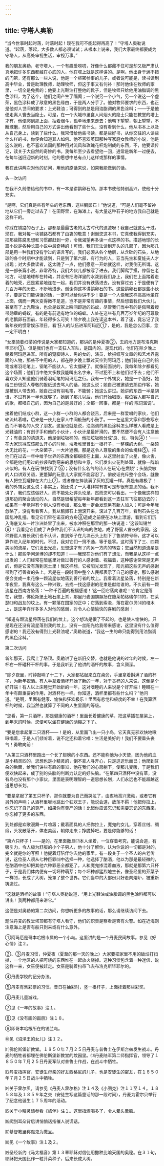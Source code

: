 ```yaml
---
---
---
```

title: 守塔人奥勒
---




“当今世事时起时落，时落时起！现在我可不能起得再高了！”守塔人奥勒说道。“起落，落起，大多数人都必须试试；从根本上说来，我们大家最终都要成为守塔人，从高处审视生活，审视万事。”

我的朋友奥勒，老守塔人，一个有趣爱唠叨，好像什么都藏不住可是却又极严肃认真地把许多东西都藏在心底的人，他在塔上就是这样讲的。是啊，他出身于满不错的门第，还有那么一些人说，他是一个枢密参事的儿子，或者说可能是，读书读到高中毕业，曾是助理教师，助理牧师，但这于事又有何补！那时他住在牧师的家里，一切全是免费的；他要上光鞋油打整他的靴子，但是牧师只给他用油脂调的黑色涂料，为了这个，他们之间产生了隔阂；一个说另一个小气，另一个说这一个虚荣，黑色涂料成了敌意的黑色缘由，于是两人分手了。他对牧师要求的东西，也正是他对人世间的要求：上光鞋油；可得到的总是用油脂调的黑色涂料；——于是他便走离人寰去当隐士。可是，在一个大城市里食人间烟火的隐士只能在教堂的塔上才有，他便爬到那上面，抽着烟斗，孤单地走来走去；他朝下望望，朝上望望，不断琢磨，然后用自己的方式讲出他看到了些什么，没有看到什么，他从书本上以及从自己身上，读到了些什么。我常借给他些书读，都是些好书，从你交往的人读些什么样的书，你便会知道其人如何。他不喜欢英国那种写家庭女教师的小说，他是这么说的，也不喜欢法国的那种用对流风和玫瑰花杆炮制成的东西，不，他要读传记，读关于大自然的奇妙的书。我每年至少去看望他一回，通常是新年一过便去，在每年送旧迎新的时刻，他的思想中总有点儿这样或那样的事情。

我在此讲两次对他的访问，用他的原话来说，如果我能做到的话。

头一次访问

在我不久前借给他的书中，有一本是讲鹅卵石的。那本书使他特别高兴，使他十分充实。

“是啊，它们真是些有年头的老东西，这些鹅卵石！”他说道，“可是人们毫不留神地从它们一旁走过去了！在田野里，在海滩上，有大量这种石子的地方我自己就是这样干的。

你踩在铺路的石子上，那都是最最古老的太古时代的遗迹呀！我自己就这么干过。现在，我对每一块铺路石都有了由衷的敬意！谢谢您这本书，它真使我得到充实，把那些陈腐思想和习惯都赶到一旁，令我渴望再多读一点这样的书。描述地球的长篇小说是各种长篇小说中最奇特的！可惜，我们无法读到开头的几部了，因为那几部是用一种我们没有学过的语言写的。我们必须从各个地层，从含硅的石头，从地球的各个时期中才能读到，只是到了第六部，有行为的人，亚当先生和夏娃夫人才出现；对大多数读者，这太晚了一点，他们愿意一开始就这样，对我倒无所谓。这是一部长篇小说，非常奇特，我们大伙儿都被写了进去。我们脚爬手摸，停留在老地方，可是地球却在转动，并没有把海洋里的水泼到我们身上，我们在上面踏着走着的地壳，还是紧紧地连在一起，我们并没有跌落进去，没有穿过去；于是便有了几百万年的历史，不断地进步。谢谢你这本讲鹅卵石的书。这些鹅卵石都是些小伙子，要是它们能讲话的话，一定可以给你讲不少！要是一个人像我这样高高地坐在上面，偶而一两次变得微不足道，岂不是非常有趣的事情，然后想着我们大伙儿，甚至有了上光鞋油，也全是蚁冢上瞬间即逝的蚂蚁，尽管我们当中有的是佩带着绶带勋章的蚂蚁，有的是有前途有地位的蚂蚁。人处在这些有几百万岁年纪的可尊敬的老鹅卵石面前，年轻得多么可笑！除夕晚上我在读这本书，着了迷，竟忘记了我新年夜的惯常娱乐项目，看‘狂人的队伍进军阿玛厄①’，是的，我是怎么回事，您一定不明白！

“女巫骑着扫帚的传说是大家都知道的，那讲的是仲夏夜②，去的地方是布洛克斯毕耶尔③。但是我们也有一支狂人军队，是国内的，是现代的，他们在除夕晚上朝着阿玛厄进军。所有的蹩脚诗人，男的女的，演员，给报纸写文章的和艺术界露面的人物，那些不中用的人，都在除夕晚上飘过天空到阿玛厄；他们骑在自己的铅笔或者羽毛笔上，钢笔不能驮人，它太僵硬了。就像前面说的，我每年除夕都看见这个场面；他们当中绝大多数我能叫出名字来，不过犯不上和他们过不去；他们不喜欢旁人知道他们骑着羽毛笔的阿玛厄之行。我有一个外甥女，她是一个渔妇，她给三份很受人尊敬的报纸送去骂人的话，她这么说；她自己被邀请去那边作客，她是被别人带去的，她自己没有羽毛笔，不能骑；她这么讲过。她讲的东西一半是胡诌，不过有另一半也就够了。她到了那儿以后，他们开始唱歌，每位客人都写自己的歌，都唱自己的，因为自己的是最好的；全都一回事，都是一样的‘陈词滥调”。

接着他们结成小群，这一小群一小群的人都会饶舌，后来是一群爱唱的家伙，他们轮流转着唱，后来是一伙儿在家人中间敲鼓的小鼓手。——在这里大家和那些写东西而不署名的人交了朋友。这里也就是说，油脂调的黑色涂料怎么样被人看成是上光鞋油的；有刽子手和他的小伙计，小伙计是最奸滑的，要不然便不会有人注意他了；有善良的清道夫，他是倒垃圾桶的，他把垃圾桶分成‘良、优、特优④！’——在大家玩得应该那么开心的时候，垃圾堆里冒出一根杆子，一整棵的大树，一朵硕大无比的花，一大朵菌子，一大片遮棚，那是这令人尊敬的集会的仙境柱⑤，把他们在过去一年中给予世界的东西全都缀挂在上面，从这里射出了火星，像火舌，全都是他们用过的抄袭和剽窃来的思想和主意，它们发出火花到处窜，就像一阵焰火似的。有人在玩‘快找到了’⑥；没有什么名气的诗人在玩‘心在燃烧’；头脑灵敏的人口讲双关语，更蹩脚的玩意儿大家就不能容忍了。俏皮话充斥整个会场，就像有人把空瓦罐摔在大门上⑦，或者像在摔装满了灰的瓦罐一样。真是有趣极了！我的外甥女这么说；事实上，她还说了一大堆非常有害可是却很有意思的话。我不讲了，我们应该做好人，而不能处处评头论足。然而您可以看出，一个像我这样知道那边的聚会活动的人，自然是很希望每年新年都看到这一支狂军飞往那边去的；如果有一年觉得有个别人没有参加，那么我一定会发现另有新人加入；可是今年我忽略了，没有看看客人。我从鹅卵石上滑滚开来，滚过了几百万年，看到石头在北国乱冲乱撞。看见它们早在诺亚的方舟⑧造成之前便在冰块上漂游，看到它们沉入海底又从一片沙洲处冒了出来，被水冲积在那里的那一块说道：‘这该叫锡兰⑨！’我看见它们成了许多种我们不认识的鸟的住地，成了野蛮人酋长的家园，这种野蛮人酋长我们也不认识，直到斧子在几块石头上刻下了鲁纳符号⑩，这才可以算作进入纪年的时代。不过，我对它们一窍不通，等于是零。这时落下了三、四颗美丽的流星，它们发出光亮，思想这才有了向另一方向的转变；您当然知道流星是什么！那些学问渊博的却不知道！——我现在对他们有了想法，而我是从这样一点出发的：人们经常在暗底里对做过善行的人感谢着、祝福着，这种感谢常常是无声的，但是它没有落到泥土里！我这样想，它被阳光发现了，阳光把这些无声的感谢带到了行善者的头上。若是在一段时间中整个人民都表示了自己的感谢，那么感谢便会变成一束花像一颗流星似地落到善行者的坟上。我看着流星坠落，特别是在新年夜里，我真有这么一种兴致，去找一找这感谢的花束是献给谁的。不久前有一颗流星在西南方坠落：‘一种千百遍的祝福感谢！’这一回它落向谁呢！它肯定是落在，我想，佛伦斯堡土地石崖上⑾，那里丹麦国旗飘扬在施莱帕格瑞尔⑿的，在莱瑟⒀和战友的坟上。有一颗落在国家的正中；它落到索渝，落在霍尔贝⒁的棺木上，是这年许许多多人对他的感谢，对令人心情愉快的喜剧的感谢！

“知道有颗流星将落在我们的坟上，这个想法是很了不起的，也是使人愉快的。只是现在还没有流星落到我的坟上，没有一丝阳光给我带来感谢，这里没有什么值得感谢的！我还没有得到上光鞋油呢，”奥勒说道，“我这一生的命只能得到用油脂调的黑色涂料。”

第二次访问

新年那天，我爬上了塔顶。奥勒讲了在新旧交替，也就是他说的过年的时候，左一杯右一杯碰杯干杯的事。于是我听到了他讲的酒杯的故事，含义颇深。

“除夕夜里，时钟敲响了十二下，大家都站起来立在桌旁，手里拿着斟满了酒的杯子，为新年祝酒。有人手拿着酒杯开始了新的一年，对于贪杯的人来说，这倒是个好开端！有人以上床睡觉开始新的一年，这对嗜睡的人来说是个好开端！睡眠在一年中有颇重要的作用，对酒杯也一样。你知道，酒杯里都有些什么吗？”他问道。“是啊，里面有健康、愉快和狂欢极乐！里面有悲怆和极度的不幸！在我算酒杯的时候，我当然也就算了不同的人生里面的等级。

“您看，第一只酒杯，那是健康的酒杯！里面长着健康的草，把这草插在屋梁上，到年末的时候，您便可以坐在健康的荫棚之下了。

“要是您拿起第二只酒杯——！是的，从里面飞出一只小鸟，它天真无邪欢快地啾啾唱着，于是人们倾听着，说不定还和着它唱：生活是美好的！我们不要垂头丧气！勇敢向前！

“从第三只酒杯里跑出一个长了翅膀的小东西。还不能称他为小天使，因为他的血是小精灵⒂的，思想也是小精灵的，倒不拿人寻开心，只是逗逗乐而已；他爬到耳朵的后面，给我们讲些有趣的事⒃，他在我们的心房躺下，使那儿变暖，于是我们便欢快起来，成了别的头脑的判断力认定的好头脑。“在第四只酒杯中没有草，没有鸟也没有那个小家伙，里面是表明理智的一道思想长划，人们永远也不能超越这道思想长划。

“要是拿起了第五只杯子，那你就要为自己而哭泣了，由衷地高兴激动，或者它有另外的声响；从酒杯里嘭地跳出个狂欢王子，能说会道，放荡不羁！他把你拉上，你忘记了自己的尊严，如果你有尊严的话！比起你应该忘记和需要忘记的东西来，你忘掉了更多的东西。

到处都是欢歌漫舞一片喧嚣；戴着面具的人把你拉上，魔鬼的女儿，穿着丝绒、绸缎，头发散落开，体态美丽，朝你走来；挣脱掉吧，要是你能够的话！

“第六只杯子！——是的，在里面撒旦⒄本人坐着，一位穿着考究，能说会道，有吸引力，令人极为舒服的小个子男人，他十分了解你，认为你说的一切都是对的，完全就是你的写照！他提着灯陪伴你去他的家里。有一段关于一个圣人的古老传说，这位圣人须从七种巨罪⒅中选择一种，他选择了酗酒，他以为那是最轻微的，在酗酒中他却把其他六种罪恶全都犯了。人和魔鬼掺混着血液，那就是那第六只杯子，于是我们体内便有一切坏种萌芽；每个坏种都猛烈地生长，像圣经里的芥菜子一样⒆，长成了大树，笼罩了整个世界。它们当中的大部份只好走向熔炉，被重新铸造过。

“这就是酒杯的故事！”守塔人奥勒说道，“用上光鞋油或油脂调的黑色涂料都可以讲出！我两种都用来讲它。”

这便是对奥勒的第二次访问，你想听更多的故事的话，那么请继续访问下去。

题注丹麦的教堂塔顶都有守塔人看守，他们的职责是察看是否有火警。如在近海则注意海上是否有船只到来或有什么意外。

①阿玛厄是哥本哈根市属的一个小岛。这里讲的是一个丹麦民间故事。参见《好心情》注２。

②、③丹麦习惯，仲夏夜（夏至的那一天的晚上）大家要把家里不用的破烂打扫掉，一个地区的人把可烧的东西堆在一起放火烧掉。这种习惯包含着一种迷信，说这样一来，女巫便被赶走。女巫是骑着扫帚飞去布洛克斯毕耶尔的。

④丹麦学校的记分办法。

⑤丹麦有售彩票的习惯。昔日在抽彩时，竖一根杆子，上面挂着那些彩奖。

⑥丹麦儿童游戏。

⑦见《一年的故事》注１。

⑧见《没有画的画册》注１８。

⑨即哥本哈根所在的锡兰岛。

⑩见《沼泽王的女儿》注１２。

⑾佛伦斯堡新教堂。１８５０年７月２５日丹麦与普鲁士在伊斯台兹发生战斗。丹麦的牺牲者都埋在佛伦斯堡新教堂的坟园里。⑿丹麦陆军第二师指挥官，领导了１８５０年７月２５日丹麦军队对普鲁士作战，在战斗中牺牲。

⒀丹麦指挥官，安徒生母亲的好友西格尼的儿子，也是安徒生的密友，在１８５０年７月２５日战斗中牺牲。

⒁关于霍尔贝，请参见《丹麦人霍尔格》注１４及《小图克》注１１至１４。１８５８年及１８５９年之交（安徒生写这篇童话的那一段时间），丹麦为霍尔贝举行了纪念他诞生１７５周年的活动。

⒂关于小精灵请参看《旅伴》注１。这里指酒喝多了，令人晕头晕脑。

⒃爬到耳朵背后讲悄悄话指催人说谎话。

⒄基督教里称魔鬼为撒旦。

⒅见《一个故事》注１及２。

⒆圣经新约《马太福音》第１３章耶稣对信徒用撒种比喻天国的奥秘。在３１句，耶稣把天国比作一粒芥菜种子，后来长成大树。